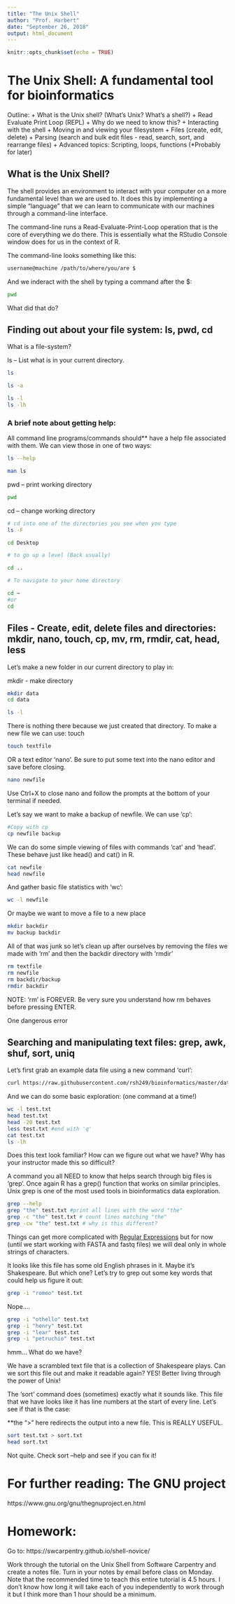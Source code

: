 ```yaml
---
title: "The Unix Shell"
author: "Prof. Harbert"
date: "September 26, 2018"
output: html_document
---
```


```r
knitr::opts_chunk$set(echo = TRUE)
```

# The Unix Shell: A fundamental tool for bioinformatics

Outline:
+ What is the Unix shell? (What's Unix? What's a shell?)
+ Read Evaluate Print Loop (REPL)
+ Why do we need to know this?
+ Interacting with the shell
+ Moving in and viewing your filesystem
+ Files (create, edit, delete)
+ Parsing (search and bulk edit files - read, search, sort, and rearrange files)
+ Advanced topics: Scripting, loops, functions (*Probably for later)


## What is the Unix Shell?

The shell provides an environment to interact with your computer on a more fundamental level than we are used to. It does this by implementing a simple "language" that we can learn to communicate with our machines through a command-line interface.

The command-line runs a Read-Evaluate-Print-Loop operation that is the core of everything we do there. This is essentially what the RStudio Console window does for us in the context of R.

The command-line looks something like this:

```bash
username@machine /path/to/where/you/are $
```

And we inderact with the shell by typing a command after the $:

```bash
pwd
```

What did that do?

## Finding out about your file system: ls, pwd, cd

What is a file-system?

ls -- List what is in your current directory.

```bash
ls

ls -a

ls -l
ls -lh
```

### A brief note about getting help:

All command line programs/commands should** have a help file associated with them. We can view those in one of two ways:

```bash
ls --help

man ls


```

pwd -- print working directory

```bash
pwd

```


cd -- change working directory

```bash
# cd into one of the directories you see when you type
ls -F

cd Desktop

# to go up a level (Back usually)

cd ..

# To navigate to your home directory

cd ~
#or
cd


```


## Files - Create, edit, delete files and directories: mkdir, nano, touch, cp, mv, rm, rmdir, cat, head, less

Let's make a new folder in our current directory to play in:

mkdir - make directory
```bash
mkdir data
cd data

ls -l

```


There is nothing there because we just created that directory. To make a new file we can use:
touch
```bash
touch textfile
```

OR a text editor 'nano'. Be sure to put some text into the nano editor and save before closing.

```bash
nano newfile
```

Use Ctrl+X to close nano and follow the prompts at the bottom of your terminal if needed.

Let's say we want to make a backup of newfile. We can use 'cp':

```bash
#Copy with cp
cp newfile backup
```
We can do some simple viewing of files with commands 'cat' and 'head'. These behave just like head() and cat() in R.

```bash
cat newfile
head newfile

```

And gather basic file statistics with 'wc':

```bash
wc -l newfile
```

Or maybe we want to move a file to a new place

```bash

mkdir backdir
mv backup backdir

```

All of that was junk so let's clean up after ourselves by removing the files we made with 'rm' and then the backdir directory with 'rmdir'

```bash
rm textfile
rm newfile
rm backdir/backup
rmdir backdir
```

NOTE: 'rm' is FOREVER. Be very sure you understand how rm behaves before pressing ENTER.

One dangerous error 

## Searching and manipulating text files:  grep, awk, shuf, sort, uniq

Let's first grab an example data file using a new command 'curl':

```bash
curl https://raw.githubusercontent.com/rsh249/bioinformatics/master/data/test.txt > test.txt


```

And we can do some basic exploration: (one command at a time!)
```bash
wc -l test.txt
head test.txt
head -20 test.txt
less test.txt #end with 'q'
cat test.txt 
ls -lh
```

Does this text look familiar? How can we figure out what we have? Why has your instructor made this so difficult?

A command you all NEED to know that helps search through big files is 'grep'. Once again R has a grep() function that works on similar principles. Unix grep is one of the most used tools in bioinformatics data exploration.

```bash
grep --help
grep "the" test.txt #print all lines with the word "the"
grep -c "the" test.txt # count lines matching "the"
grep -cw "the" test.txt # why is this different?

```

Things can get more complicated with [Regular Expressions](https://www.cyberciti.biz/faq/grep-regular-expressions/) but for now (until we start working with FASTA and fastq files) we will deal only in whole strings of characters.

It looks like this file has some old English phrases in it. Maybe it's Shakespeare. But which one? Let's try to grep out some key words that could help us figure it out:

```bash
grep -i "romeo" test.txt
```

Nope....

```bash
grep -i "othello" test.txt
grep -i "henry" test.txt
grep -i "lear" test.txt
grep -i "petruchio" test.txt
```

hmm... What do we have?

We have a scrambled text file that is a collection of Shakespeare plays. Can we sort this file out and make it readable again? YES! Better living through the power of Unix!

The 'sort' command does (sometimes) exactly what it sounds like. This file that we have looks like it has line numbers at the start of every line. Let's see if that is the case:

**the ">" here redirects the output into a new file. This is REALLY USEFUL.

```bash
sort test.txt > sort.txt
head sort.txt
```

Not quite. Check sort --help and see if you can fix it!








# For further reading: The GNU project

https://www.gnu.org/gnu/thegnuproject.en.html


# Homework:

Go to: https://swcarpentry.github.io/shell-novice/

Work through the tutorial on the Unix Shell from Software Carpentry and create a notes file. Turn in your notes by email before class on Monday. Note that the recommended time to teach this entire tutorial is 4.5 hours. I don't know how long it will take each of you independently to work through it but I think more than 1 hour should be a minimum.


